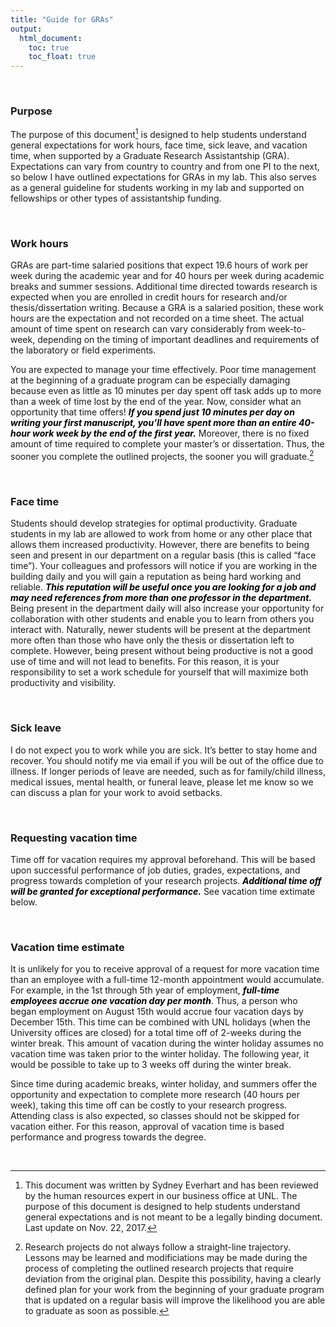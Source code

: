 ```yaml
---
title: "Guide for GRAs"
output:
  html_document:
    toc: true
    toc_float: true
---
```


<br>

### Purpose
The purpose of this document[^1] is designed to help students understand general expectations for work hours, face time, sick leave, and vacation time, when supported by a Graduate Research Assistantship (GRA). Expectations can vary from country to country and from one PI to the next, so below I have outlined expectations for GRAs in my lab.  This also serves as a general guideline for students working in my lab and supported on fellowships or other types of assistantship funding.  

<br>
  
### Work hours

GRAs are part-time salaried positions that expect 19.6 hours of work per week during the academic year and for 40 hours per week during academic breaks and summer sessions.  Additional time directed towards research is expected when you are enrolled in credit hours for research and/or thesis/dissertation writing.  Because a GRA is a salaried position, these work hours are the expectation and not recorded on a time sheet.  The actual amount of time spent on research can vary considerably from week-to-week, depending on the timing of important deadlines and requirements of the laboratory or field experiments.  

You are expected to manage your time effectively.  Poor time management at the beginning of a graduate program can be especially damaging because even as little as 10 minutes per day spent off task adds up to more than a week of time lost by the end of the year.  Now, consider what an opportunity that time offers!  **_<span style="color:black">If you spend just 10 minutes per day on writing your first manuscript, you’ll have spent more than an entire 40-hour work week by the end of the first year.</span>_** Moreover, there is no fixed amount of time required to complete your master's or dissertation. Thus, the sooner you complete the outlined projects, the sooner you will graduate.[^2]

<br>

### Face time

Students should develop strategies for optimal productivity.  Graduate students in my lab are allowed to work from home or any other place that allows them increased productivity.  However, there are benefits to being seen and present in our department on a regular basis (this is called “face time”).  Your colleagues and professors will notice if you are working in the building daily and you will gain a reputation as being hard working and reliable. **_<span style="color:black">This reputation will be useful once you are looking for a job and may need references from more than one professor in the department.</span>_** Being present in the department daily will also increase your opportunity for collaboration with other students and enable you to learn from others you interact with.  Naturally, newer students will be present at the department more often than those who have only the thesis or dissertation left to complete.  However, being present without being productive is not a good use of time and will not lead to benefits.  For this reason, it is your responsibility to set a work schedule for yourself that will maximize both productivity and visibility. 

<br>

### Sick leave

I do not expect you to work while you are sick.  It’s better to stay home and recover.  You should notify me via email if you will be out of the office due to illness.  If longer periods of leave are needed, such as for family/child illness, medical issues, mental health, or funeral leave, please let me know so we can discuss a plan for your work to avoid setbacks.

<br>

### Requesting vacation time 

Time off for vacation requires my approval beforehand.  This will be based upon successful performance of job duties, grades, expectations, and progress towards completion of your research projects.  **_<span style="color:black">Additional time off will be granted for exceptional performance.</span>_** See vacation time extimate below.

<br>

### Vacation time estimate

It is unlikely for you to receive approval of a request for more vacation time than an employee with a full-time 12-month appointment would accumulate.  For example, in the 1st through 5th year of employment, **_<span style="color:black">full-time employees accrue one vacation day per month</span>_**. Thus, a person who began employment on August 15th would accrue four vacation days by December 15th.  This time can be combined with UNL holidays (when the University offices are closed) for a total time off of 2-weeks during the winter break.  This amount of vacation during the winter holiday assumes no vacation time was taken prior to the winter holiday.  The following year, it would be possible to take up to 3 weeks off during the winter break.  

Since time during academic breaks, winter holiday, and summers offer the opportunity and expectation to complete more research (40 hours per week), taking this time off can be costly to your research progress.  Attending class is also expected, so classes should not be skipped for vacation either.  For this reason, approval of vacation time is based performance and progress towards the degree.

<br>

[^1]: This document was written by Sydney Everhart and has been reviewed by the human resources expert in our business office at UNL.  The purpose of this document is designed to help students understand general expectations and is not meant to be a legally binding document.  Last update on Nov. 22, 2017.

[^2]: Research projects do not always follow a straight-line trajectory. Lessons may be learned and modificiations may be made during the process of completing the outlined research projects that require deviation from the original plan. Despite this possibility, having a clearly defined plan for your work from the beginning of your graduate program that is updated on a regular basis will improve the likelihood you are able to graduate as soon as possible.